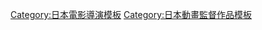 {{Navbox
|name= 菱田正和執導作品
|title= [[菱田正和]]執導作品
|listclass = hlist hlist-hyphen
|group1 = 電視動畫
|list1 = {{Navbox|child
|group1 = 2000年代
|list1 = 
* [[陰陽大戰記]]（2004年－2005年）
* [[小雙俠 (2008年動畫版)|小雙俠 (2008年版)]]<sub>1</sub>（2008年－2009年）
|group2 = 2010年代
|list2 = 
* [[星光少女 極光之夢]]（2011年－2012年）
* [[星光少女 美夢成真]]（2012年－2013年）
* [[星光少女 彩虹舞台]]（2013年－2014年）
* [[星光少女 群星閃耀]]（2014年）
* [[莉露莉露妖精 ～妖精之門～]]（2016年－2017年）
* 莉露莉露妖精 ～魔法之鏡～（2017年－2018年）
* [[星光少男 KING OF PRISM|KING OF PRISM -Shiny Seven Stars-]]（2019年）
* [[偶像夢幻祭]]（2019年）
|group3 = 2020年代
|list3 = 
* [[Fairy蘭丸]]（2021年）
* [[半妖的夜叉姬|半妖的夜叉姬 貳之章]]（2021年）
}}
|group2 = 電影動畫
|list2 = {{Navbox|child
|group1 = 2000年代
|list1 = 
* [[小雙俠 (2008年動畫版)#劇場版|劇場版 小雙俠：新雙俠機械大集合！玩具國大決戰，骰子！]]（2009年）
|group2 = 2010年代
|list2 = 
* [[星光少女 群星閃耀 星光☆十強|劇場版 星光少女：群星閃耀 星光☆十強]]<sub>1</sub>（2014年）
* [[星光樂園#星光樂園 大集合！星光☆之旅|劇場版 星光樂園：大集合！星光☆之旅]]（2015年）
* [[星光少男 KING OF PRISM|KING OF PRISM by PrettyRhythm]]（2015年）
* [[星光少男 KING OF PRISM|KING OF PRISM -PRIDE the HERO-]]（2017年）
}}
|below= 1: 第18話之後
}}
<noinclude>
{{DEFAULTSORT:Hishida Masakazu}}
[[Category:日本電影導演模板]]
[[Category:日本動畫監督作品模板]]
</noinclude>